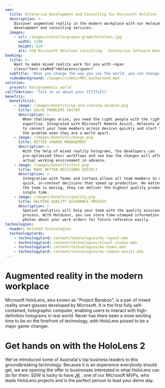 ```yaml
---
seo:
  title: Enterprise Development and Consulting for Microsoft Hololens
  description: >-
    Discover augmented reality in the modern workplace with our HoloLens
    development and consulting services.
  images:
    - url: /images/consulting/open-graph/hololens.jpg
      width: 1200
      height: 629
      alt: SSW Microsoft Hololens Consulting - Enterprise Software Development
booking:
  title: >-
    Want to make mixed reality work for you with <span
    class="text-sswRed">HoloLens</span>?
  subTitle: 'When you change the way you see the world, you can change the world you see'
  videoBackground: /images/videos/MVC_background.mp4
solution:
  project: hologrammatic world
callToAction: 'Talk to us about your {{TITLE}}'
benefits:
  benefitList:
    - image: /images/benefits/up-and-running-zendesk.png
      title: SOLVE PROBLEMS FASTER
      description: >
        When challenges arise, you need the right people with the right
        expertise. Integrated with Microsoft Remote Assist, HoloLens allows you
        to connect your team members across devices quickly and start to work on
        the problem even they are a world apart.
    - image: /images/benefits/change.png
      title: BETTER CHANGE MANAGEMENT
      description: >
        With the help of mixed reality holograms, the developers can
        pre-optimized their workflows and see how the changes will affect their
        actual working environment in advance.
    - image: /images/benefits/fast.png
      title: MAKE BETTER DECISIONS QUICKLY
      description: >
        Integration with Teams and Cortana allows all team members to make
        quick, in-context decisions that speed up production. No matter how fast
        the team is moving, they can deliver the highest quality products every
        single time.
    - image: /images/benefits/quality.png
      title: HELPING QUALITY ASSURANCE PROCESS
      description: >
        Spatial analytics will help your team with the quality assurance
        process. With HoloLens, you can store time-stamped information and
        photos about your work orders for future reference easily.
technologies:
  header: Related Technologies
  technologyCards:
    - technologyCard: content/technologies/ms-layout.mdx
    - technologyCard: content/technologies/visual-studio.mdx
    - technologyCard: content/technologies/ms-teams.mdx
    - technologyCard: content/technologies/ms-remote-assist.mdx
---
```


# Augmented reality in the modern workplace

<VideoEmbed url="https://www.youtube.com/watch?v=eqFqtAJMtYE" />

Microsoft HoloLens, also known as "Project Baraboo", is a pair of mixed reality smart glasses developed by Microsoft. It is the first fully self-contained, holographic computer, enabling users to interact with high-definition holograms in real world. Never has there been a more exciting time to be on the forefront of technology, with HoloLens poised to be a major game-changer.

# Get hands on with the HoloLens 2

We've introduced some of Australia's top business leaders to this groundbreaking technology. Because it is an experience everybody should get, we are opening the offer to businesses interested in what HoloLens can do for them. SSW is lucky to have [JK](https://www.ssw.com.au/people/jk) , one of our Microsoft MVPs, who leads HoloLens projects and is the perfect person to lead your demo day.

<BookingButton buttonText="Try it for yourself!" />
